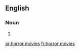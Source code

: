 ==English==

===Noun===
{{head|en|plural}}

# {{plural of|horror movie|lang=en|nocat=1}}

[[ar:horror movies]]
[[fr:horror movies]]